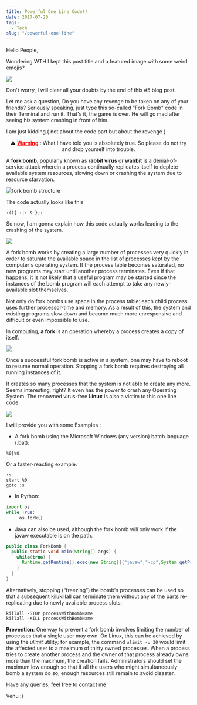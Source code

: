 ```yaml
---
title: Powerful One Line Code!!
date: 2017-07-20
tags:
  - Tech
slug: "/powerful-one-line"
---
```


Hello People,

Wondering WTH I kept this post title and a featured image with some weird emojis?

![](images/fork0.png)

Don't worry, I will clear all your doubts by the end of this #5 blog post.

Let me ask a question, Do you have any revenge to be taken on any of your friends? Seriously speaking, just type this so-called "Fork Bomb" code in their Terminal and run it. That's it, the game is over. He will go mad after seeing his system crashing in front of him.

I am just kidding.( not about the code part but about the revenge )

<p style="text-align: center;">⚠️ <strong><span style="text-decoration: underline; color: #ff0000;">Warning</span></strong> : What I have told you is absolutely true. So please do not try and drop yourself into trouble.</p>

A **fork bomb**, popularly known as **rabbit virus** or **wabbit** is a denial-of-service attack wherein a process continually replicates itself to deplete available system resources, slowing down or crashing the system due to resource starvation.

![fork bomb structure](images/fork1.png)

The code actually looks like this
```
:(){ :|: & };:
```
So now, I am gonna explain how this code actually works leading to the crashing of the system.

![](images/fork2.jpg)

A fork bomb works by creating a large number of processes very quickly in order to saturate the available space in the list of processes kept by the computer's operating system. If the process table becomes saturated, no new programs may start until another process terminates. Even if that happens, it is not likely that a useful program may be started since the instances of the bomb program will each attempt to take any newly-available slot themselves.

Not only do fork bombs use space in the process table: each child process uses further processor-time and memory. As a result of this, the system and existing programs slow down and become much more unresponsive and difficult or even impossible to use.

In computing, **a fork** is an operation whereby a process creates a copy of itself.

![](images/fork3.png)

Once a successful fork bomb is active in a system, one may have to reboot to resume normal operation. Stopping a fork bomb requires destroying all running instances of it.

It creates so many processes that the system is not able to create any more. Seems interesting, right? It even has the power to crash any Operating System. The renowned virus-free **Linux** is also a victim to this one line code.

![](images/fork4.png)

I will provide you with some Examples :

- A fork bomb using the Microsoft Windows (any version) batch language (.bat):
```
%0|%0
```
Or a faster-reacting example:
```
:s
start %0
goto :s
```
- In Python:
```python
import os
while True:
     os.fork()
```
- Java can also be used, although the fork bomb will only work if the javaw executable is on the path.
```java
public class ForkBomb {
  public static void main(String[] args) {
    while(true) {
      Runtime.getRuntime().exec(new String[]{"javaw","-cp",System.getProperty("java.clclass.path"), "ForkBomb"});
    }
  }
}
```

Alternatively, stopping (“freezing”) the bomb's processes can be used so that a subsequent kill/killall can terminate them without any of the parts re-replicating due to newly available process slots:
```
killall -STOP processWithBombName
killall -KILL processWithBombName
```

**Prevention**: 
One way to prevent a fork bomb involves limiting the number of processes that a single user may own. On Linux, this can be achieved by using the *ulimit* utility; for example, the command `ulimit -u 30` would limit the affected user to a maximum of thirty owned processes. When a process tries to create another process and the owner of that process already owns more than the maximum, the creation fails. Administrators should set the maximum low enough so that if all the users who might simultaneously bomb a system do so, enough resources still remain to avoid disaster.

Have any queries, feel free to contact me

Venu :)
